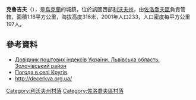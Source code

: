 {{coord|49|49|55|N|25|7|38|E|scale:100000|display=title}}

'''克魯吉夫'''（{{lang-uk|Кругів}}），是[[烏克蘭|烏克蘭]]的城鎮，位於該國西部[[利沃夫州|利沃夫州]]，由[[佐洛喬夫區|佐洛喬夫區]]負責管轄，面積1.18平方公里，海拔高度316米，2001年人口233，人口密度每平方公里197人。

==參考資料==
*[http://www.uaidx.com/13/290?f=index&d=desc&lang=ua Довідник поштових індексів України. Львівська область. Золочівський район]{{Wayback|url=http://www.uaidx.com/13/290?f=index&d=desc&lang=ua |date=20160127100105 }}
* [http://weather.in.ua/ua/l'vovskaja/12458 Погода в селі Кругів]{{Wayback|url=http://weather.in.ua/ua/l%27vovskaja/12458 |date=20200522100205 }}
* http://decerkva.org.ua/ {{Wayback|url=http://decerkva.org.ua/ |date=20201108143713 }}

[[Category:利沃夫州村落|Category:利沃夫州村落]]
[[Category:佐洛喬夫區村落|Category:佐洛喬夫區村落]]


{{Lviv-geo-stub}}